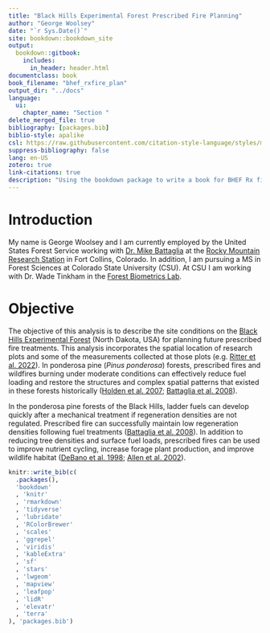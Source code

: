 ```yaml
--- 
title: "Black Hills Experimental Forest Prescribed Fire Planning"
author: "George Woolsey"
date: "`r Sys.Date()`"
site: bookdown::bookdown_site
output: 
  bookdown::gitbook:
    includes:
      in_header: header.html
documentclass: book
book_filename: "bhef_rxfire_plan"
output_dir: "../docs"
language:
  ui:
    chapter_name: "Section "
delete_merged_file: true
bibliography: [packages.bib]
biblio-style: apalike
csl: https://raw.githubusercontent.com/citation-style-language/styles/master/research-institute-for-nature-and-forest.csl
suppress-bibliography: false
lang: en-US
zotero: true
link-citations: true
description: "Using the bookdown package to write a book for BHEF Rx fire planning. The output format for this example is bookdown::gitbook."
---
```


# Introduction

My name is George Woolsey and I am currently employed by the United States Forest Service working with [Dr. Mike Battaglia](https://www.fs.usda.gov/rmrs/people/mbattaglia) at the [Rocky Mountain Research Station](https://www.fs.usda.gov/rmrs/) in Fort Collins, Colorado. In addition, I am pursuing a MS in Forest Sciences at Colorado State University (CSU). At CSU I am working with Dr. Wade Tinkham in the [Forest Biometrics Lab](https://sites.warnercnr.colostate.edu/wtinkham/).

# Objective

The objective of this analysis is to describe the site conditions on the [Black Hills Experimental Forest](https://www.fs.usda.gov/rmrs/experimental-forests-and-ranges/black-hills-experimental-forest) (North Dakota, USA) for planning future prescribed fire treatments. This analysis incorporates the spatial location of research plots and some of the measurements collected at those plots (e.g. [Ritter et al. 2022](https://esajournals.onlinelibrary.wiley.com/doi/pdfdirect/10.1002/eap.2682)). In ponderosa pine (*Pinus ponderosa*) forests, prescribed fires and wildfires burning under moderate conditions can effectively reduce fuel loading and restore the structures and complex spatial patterns that existed in these forests historically ([Holden et al. 2007](https://link.springer.com/article/10.4996/fireecology.0302018); [Battaglia et al. 2008](https://www.sciencedirect.com/science/article/pii/S0378112708005872?casa_token=dFT72MfRci0AAAAA:-oOg81ItoxHaah1SeeRY9GdgcXgjBHgOhyZtbmk5U5e-IBFDgpEjNlFoo2P1wCvcKfj0a9dxCQQ)). 

In the ponderosa pine forests of the Black Hills, ladder fuels can develop quickly after a mechanical treatment if regeneration densities are not regulated. Prescribed fire can successfully maintain low regeneration densities following fuel treatments ([Battaglia et al. 2008](https://www.sciencedirect.com/science/article/pii/S0378112708005872?casa_token=dFT72MfRci0AAAAA:-oOg81ItoxHaah1SeeRY9GdgcXgjBHgOhyZtbmk5U5e-IBFDgpEjNlFoo2P1wCvcKfj0a9dxCQQ)). In addition to reducing tree densities and surface fuel loads, prescribed fires can be used to improve nutrient cycling, increase forage plant production, and improve wildlife habitat ([DeBano et al. 1998](https://books.google.com/books?id=cFxtriC2EDkC&lpg=PR15&ots=lzCwcsNMeg&dq=Fire's%20Effects%20on%20Ecosystems&lr&pg=PP1#v=onepage&q=Fire's%20Effects%20on%20Ecosystems&f=false); [Allen et al. 2002](https://esajournals.onlinelibrary.wiley.com/doi/abs/10.1890/1051-0761%282002%29012%5B1418%3AEROSPP%5D2.0.CO%3B2?casa_token=uFvw56TXOLsAAAAA%3A-zBtux0R_Ex4LLcEDpGZmcPs1vqygMErGnSS-DNWVYQkDC_Ti8eldbkhE4CkPXUwPmm5YO35gZI1axg)). 


```r
knitr::write_bib(c(
  .packages(),
  'bookdown'
  , 'knitr'
  , 'rmarkdown'
  , 'tidyverse'
  , 'lubridate'
  , 'RColorBrewer'
  , 'scales'
  , 'ggrepel'
  , 'viridis'
  , 'kableExtra'
  , 'sf'
  , 'stars'
  , 'lwgeom'
  , 'mapview'
  , 'leafpop'
  , 'lidR'
  , 'elevatr'
  , 'terra'
), 'packages.bib')
```
